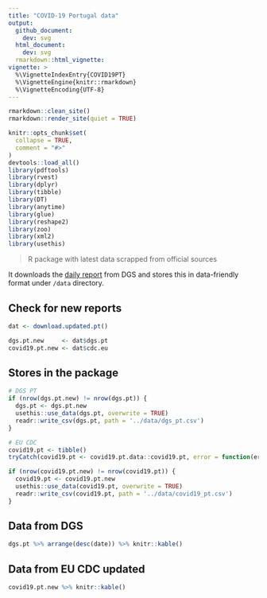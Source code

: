 ```yaml
---
title: "COVID-19 Portugal data"
output: 
  github_document:
    dev: svg
  html_document:
    dev: svg
  rmarkdown::html_vignette:
vignette: >
  %\VignetteIndexEntry{COVID19PT}
  %\VignetteEngine{knitr::rmarkdown}
  %\VignetteEncoding{UTF-8}
---
```


```r
rmarkdown::clean_site()
rmarkdown::render_site(quiet = TRUE)
```


```r
knitr::opts_chunk$set(
  collapse = TRUE,
  comment = "#>"
)
devtools::load_all()
library(pdftools)
library(rvest)
library(dplyr)
library(tibble)
library(DT)
library(anytime)
library(glue)
library(reshape2)
library(zoo)
library(xml2)
library(usethis)
```




> R package with latest data scrapped from official sources

It downloads the [daily report](https://covid19.min-saude.pt/relatorio-de-situacao/) from DGS and stores this in data-friendly format under `/data` directory.

## Check for new reports

```r
dat <- download.updated.pt()

dgs.pt.new     <- dat$dgs.pt
covid19.pt.new <- dat$cdc.eu
```

## Stores in the package

```r
# DGS PT
if (nrow(dgs.pt.new) != nrow(dgs.pt)) {
  dgs.pt <- dgs.pt.new
  usethis::use_data(dgs.pt, overwrite = TRUE)
  readr::write_csv(dgs.pt, path = '../data/dgs_pt.csv')
}

# EU CDC
covid19.pt <- tibble()
tryCatch(covid19.pt <- covid19.pt.data::covid19.pt, error = function(err) { })

if (nrow(covid19.pt.new) != nrow(covid19.pt)) {
  covid19.pt <- covid19.pt.new
  usethis::use_data(covid19.pt, overwrite = TRUE)
  readr::write_csv(covid19.pt, path = '../data/covid19_pt.csv')
}

```

## Data from DGS

```r
dgs.pt %>% arrange(desc(date)) %>% knitr::kable()
```

## Data from EU CDC updated

```r
covid19.pt.new %>% knitr::kable()
```




